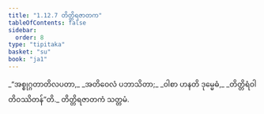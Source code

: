```yaml
---
title: "1.12.7 တိတ္တိရဇာတက"
tableOfContents: false
sidebar:
  order: 8
type: "tipitaka"
basket: "su"
book: "ja1"
---
```



<DynamicBreadcrumb />

<Division number="117" book="ja1">

<Paragraph number="259" type="verses" book="ja1">
_“အစ္စုဂ္ဂတာတိလပတာ,_  
_အတိဝေလံ ပဘာသိတာ;_  
_ဝါစာ ဟနတိ ဒုမ္မေဓံ,_  
_တိတ္တိရံဝါတိဝဿိတန်”တိ._  


</Paragraph>
</Division>

<Paragraph number="260" type="center" book="ja1">
တိတ္တိရဇာတကံ သတ္တမံ.
</Paragraph>